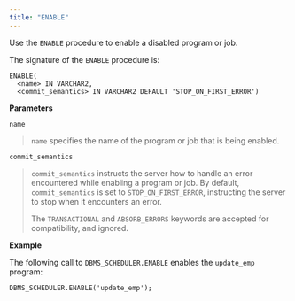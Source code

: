 ```yaml
---
title: "ENABLE"
---
```


<div id="dbms_scheduler_enable" class="registered_link"></div>


Use the `ENABLE` procedure to enable a disabled program or job.

The signature of the `ENABLE` procedure is:

``` text
ENABLE(
  <name> IN VARCHAR2,
  <commit_semantics> IN VARCHAR2 DEFAULT 'STOP_ON_FIRST_ERROR')
```

**Parameters**

`name`

> `name` specifies the name of the program or job that is being enabled.

`commit_semantics`

> `commit_semantics` instructs the server how to handle an error encountered while enabling a program or job. By default, `commit_semantics` is set to `STOP_ON_FIRST_ERROR`, instructing the server to stop when it encounters an error.
>
> The `TRANSACTIONAL` and `ABSORB_ERRORS` keywords are accepted for compatibility, and ignored.

**Example**

The following call to `DBMS_SCHEDULER.ENABLE` enables the `update_emp` program:

``` text
DBMS_SCHEDULER.ENABLE('update_emp');
```
